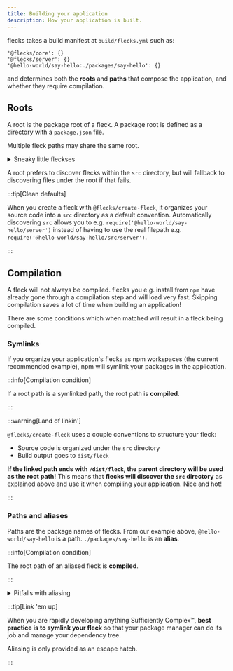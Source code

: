```yaml
---
title: Building your application
description: How your application is built.
---
```


flecks takes a build manifest at `build/flecks.yml` such as:

```
'@flecks/core': {}
'@flecks/server': {}
'@hello-world/say-hello:./packages/say-hello': {}
```

and determines both the **roots** and **paths** that compose the application, and whether they
require compilation.

## Roots

A root is the package root of a fleck. A package root is defined as a directory with a
`package.json` file.

Multiple fleck paths may share the same root.

<details>
<summary>Sneaky little fleckses</summary>

`@flecks/react`'s root contains 7 flecks!

- `@flecks/react`
- `@flecks/react/client`
- `@flecks/react/router`
- `@flecks/react/router/client`
- `@flecks/react/router/server`
- `@flecks/react/server`
- `@flecks/react/tabs`

</details>

A root prefers to discover flecks within the `src` directory, but will fallback to discovering
files under the root if that fails.

:::tip[Clean defaults]

When you create a fleck with `@flecks/create-fleck`, it organizes your source code into a `src`
directory as a default convention. Automatically discovering `src` allows you to e.g.
`require('@hello-world/say-hello/server')` instead of having to use the real filepath e.g.
`require('@hello-world/say-hello/src/server')`.

:::

## Compilation

A fleck will not always be compiled. flecks you e.g. install from `npm` have already gone through
a compilation step and will load very fast. Skipping compilation saves a lot of time when building
an application!

There are some conditions which when matched will result in a fleck being compiled.

### Symlinks

If you organize your application's flecks as npm workspaces (the current recommended example), npm
will symlink your packages in the application.

:::info[Compilation condition]

If a root path is a symlinked path, the root path is **compiled**.

:::

:::warning[Land of linkin']

`@flecks/create-fleck` uses a couple conventions to structure your fleck:

- Source code is organized under the `src` directory
- Build output goes to `dist/fleck`

**If the linked path ends with `/dist/fleck`, the parent directory will be used as the root
path!** This means that **flecks will discover the `src` directory** as explained above and use
it when compiling your application. Nice and hot!

:::

### Paths and aliases

Paths are the package names of flecks. From our example above, `@hello-world/say-hello` is a
path. `./packages/say-hello` is an **alias**.

:::info[Compilation condition]

The root path of an aliased fleck is **compiled**.

:::

<details>
<summary>Pitfalls with aliasing</summary>

:::warning[Aliased modules spaghetti]

When an aliased fleck is compiled, its own `node_modules` directory is added to the module search
paths for the application. This makes it **very easy** to get started writing a modular fleck.

There can easily come a point where aliased flecks in an application may have very esoteric
relationship between their `node_modules` directories, including but not limited to duplicate
versions of libraries being included in a compilation.

flecks makes very little effort to solve this problem as it is considered out of scope.

:::

:::warning[Unlikely alias]

You probably shouldn't do things like name an alias the same thing as a package that actually
exists in your `node_modules` directory. This is mitigated if you use the default monorepo
structure (unless your application name is identical to a monorepo organization that already
exists on `npm`: **don't do that**).

:::

All that being said, **aliasing exists**!

If you'd like to help define better behavior for these edge cases you could always
[submit a pull request](https://github.com/cha0s/flecks/compare). :smile:

</details>

:::tip[Link 'em up]

When you are rapidly developing anything Sufficiently Complex™, **best practice is to symlink
your fleck** so that your package manager can do its job and manage your dependency tree.

Aliasing is only provided as an escape hatch.

:::

